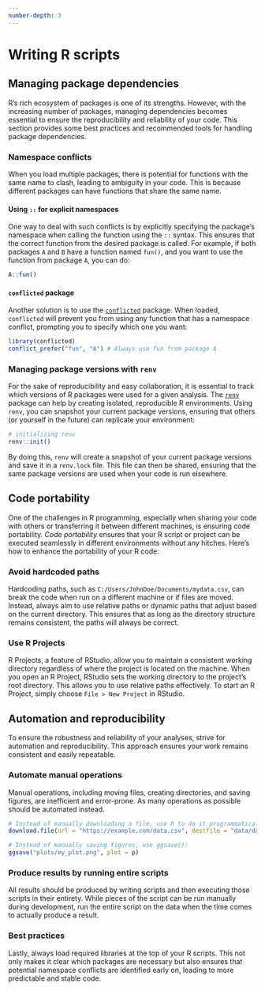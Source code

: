 ```yaml
---
number-depth: 3
---
```


# Writing R scripts

## Managing package dependencies

R's rich ecosystem of packages is one of its strengths. However, with the increasing number of packages, managing dependencies becomes essential to ensure the reproducibility and reliability of your code. This section provides some best practices and recommended tools for handling package dependencies.

### Namespace conflicts

When you load multiple packages, there is potential for functions with the same name to clash, leading to ambiguity in your code. This is because different packages can have functions that share the same name.

#### Using `::` for explicit namespaces

One way to deal with such conflicts is by explicitly specifying the package's namespace when calling the function using the `::` syntax. This ensures that the correct function from the desired package is called. For example, if both packages `A` and `B` have a function named `fun()`, and you want to use the function from package `A`, you can do:

```r
A::fun()
```

#### `conflicted` package

Another solution is to use the [`conflicted`](https://conflicted.r-lib.org/) package. When loaded, `conflicted` will prevent you from using any function that has a namespace conflict, prompting you to specify which one you want:

```r
library(conflicted)
conflict_prefer("fun", "A") # Always use fun from package A
```

### Managing package versions with `renv`

For the sake of reproducibility and easy collaboration, it is essential to track which versions of R packages were used for a given analysis. The [`renv`](https://rstudio.github.io/renv/) package can help by creating isolated, reproducible R environments. Using `renv`, you can snapshot your current package versions, ensuring that others (or yourself in the future) can replicate your environment:

```r
# initializing renv
renv::init()
```

By doing this, `renv` will create a snapshot of your current package versions and save it in a `renv.lock` file. This file can then be shared, ensuring that the same package versions are used when your code is run elsewhere.

## Code portability

One of the challenges in R programming, especially when sharing your code with others or transferring it between different machines, is ensuring code portability. *Code portability* ensures that your R script or project can be executed seamlessly in different environments without any hitches. Here's how to enhance the portability of your R code:

### Avoid hardcoded paths 

Hardcoding paths, such as `C:/Users/JohnDoe/Documents/mydata.csv`, can break the code when run on a different machine or if files are moved. Instead, always aim to use relative paths or dynamic paths that adjust based on the current directory. This ensures that as long as the directory structure remains consistent, the paths will always be correct.

### Use R Projects 

R Projects, a feature of RStudio, allow you to maintain a consistent working directory regardless of where the project is located on the machine. When you open an R Project, RStudio sets the working directory to the project's root directory. This allows you to use relative paths effectively. To start an R Project, simply choose `File > New Project` in RStudio.

## Automation and reproducibility

To ensure the robustness and reliability of your analyses, strive for automation and reproducibility. This approach ensures your work remains consistent and easily repeatable.

### Automate manual operations

Manual operations, including moving files, creating directories, and saving figures, are inefficient and error-prone. As many operations as possible should be automated instead.

```r
# Instead of manually downloading a file, use R to do it programmatically:
download.file(url = "https://example.com/data.csv", destfile = "data/data.csv")
```

```r
# Instead of manually saving figures, use ggsave():
ggsave("plots/my_plot.png", plot = p)
```

### Produce results by running entire scripts

All results should be produced by writing scripts and then executing those scripts in their entirety. While pieces of the script can be run manually during development, run the entire script on the data when the time comes to actually produce a result.

### Best practices

Lastly, always load required libraries at the top of your R scripts. This not only makes it clear which packages are necessary but also ensures that potential namespace conflicts are identified early on, leading to more predictable and stable code.
